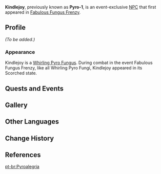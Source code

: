 {{Meta
<!-- Remove this template after adding the missing info -->
|missing_NPC_profile  = yes
}}
{{Character Infobox
|type             = Event NPC
|group            = Fungus NPCs
|image            = Enemy Whirling Pyro Fungus.png
|realname         = <!-- Optional, if different from in-game name -->
|deceased         = <!-- Past (for deceased prior to events of the game) or free response -->
|region           = Sumeru
|location         = Sumeru
|location2        = Fontaine
|affiliation      = 
|title            = 

|ancestry         = <!-- Clan/family -->
|father           = 
|mother           = 
|spouse           = 
|sibling          = 
|child            = 
|relative         = 

|voiceEN          = 
|voiceCN          = 
|voiceJP          = 
|dialoguereward   = 
}}
'''Kindlejoy''', previously known as '''Pyro-1''', is an event-exclusive [[NPC]] that first appeared in [[Fabulous Fungus Frenzy]].

==Profile==
''(To be added.)''

===Appearance===
Kindlejoy is a [[Whirling Pyro Fungus]]. During combat in the event Fabulous Fungus Frenzy, like all Whirling Pyro Fungi, Kindlejoy appeared in its Scorched state.

==Quests and Events==
{{Quests and Events}}

==Gallery==
{{Files by Character Gallery|Kindlejoy Gallery Files}}

==Other Languages==
{{Other Languages
|1_en     = Kindlejoy
|1_zhs    = 欢腾之火
|1_zhs_rm = Huānténg zhī Huǒ
|1_zht    = 歡騰之火
|1_zht_rm = Huānténg zhī Huǒ
|1_zh_tl  = Joyful Flame
|1_ja     = 喜炎
|1_ja_rm  = Kien<ref>{{Ref/Quest|Farewell, My Shroom Buddies|note=Japanese Voice-Over}}</ref>
|1_ja_tl  = Joy Flame
|1_ko     = 기쁨의 화염
|1_ko_rm  = Gippeum-ui Hwayeom
|1_ko_tl  = Flame of Happiness
|1_es     = Chispitas
|1_es_tl  = Sparkly
|1_fr     = Pyrojoie
|1_fr_tl  = Pyrojoy
|1_ru     = Огнерадость
|1_ru_tl  = Firejoy
|1_th     = เจ้าเพลิงเริงใจ
|1_th_rm  = Chao Pleng Reng-jai
|1_th_tl  = Joyful Flame
|1_vi     = Ngọn Lửa Hân Hoan
|1_vi_tl  = Joyful Flame
|1_de     = Freude-Funke
|1_de_tl  = Kindlejoy
|1_id     = Pyro Sukacita
|1_id_tl  = Joyful Pyro
|1_pt     = Pyroalegria
|1_pt_tl  = 
|1_tr     = Ateş Saçan
|1_tr_tl  = 
|1_it     = Fuocallegro
|1_it_tl  = 
|2_en     = Pyro-1
|2_zhs    = 火一
|2_zhs_rm = Huǒyī
|2_zht    = 火一
|2_zht_rm = Huǒyī
|2_zh_tl  = {{lex|Pyro|zh}}-1
|2_ja     = 炎1
|2_ja_rm  = Honoo Ichi
|2_ja_tl  = {{lex|Pyro|ja}}-1
|2_ko     = 화염 1호
|2_ko_rm  = Hwayeom Ilho
|2_ko_tl  = {{lex|Pyro|ko}} No. 1
|2_es     = Pyro-1
|2_fr     = Pyro-1
|2_ru     = Пиро-1
|2_th     = Pyro-1
|2_vi     = Hỏa-1
|2_vi_tl  = {{lex|Pyro|vi}}-1
|2_de     = Pyro-1
|2_id     = Pyro-1
|2_pt     = Pyro-1
|2_tr     = Ateş-1
|2_tr_tl  = 
|2_it     = Pyro-1
}}

==Change History==
{{Change History|3.2}}

==References==
{{Reflist}}

[[pt-br:Pyroalegria]]